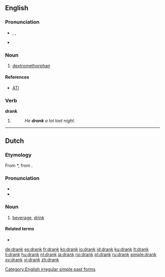 ==English==

===Pronunciation===
* {{enPR|drăngk}}, {{IPA|/dræŋk/}}, {{X-SAMPA|/dr{Nk/}}
* {{audio|en-us-drank.ogg|Audio (US)}}

===Noun===
{{en-noun}}
# {{slang}} [[dextromethorphan]]

====References====
*[http://www.abovetheinfluence.com/facts/drugsdxm ATI]

===Verb===
'''drank'''
# {{simple past of|drink}}
#: ''He '''drank''' a lot last night.''

[[Category:English irregular simple past forms]]

----

==Dutch==

===Etymology===
From {{etyl|odt|nl}} *{{term||drank|lang=odt}}, from {{proto|Germanic|drankiz|lang=nl}}.

===Pronunciation===
* {{rhymes|ɑŋk|lang=nl}}
* {{audio|Nl-drank.ogg|audio}}

===Noun===
{{nl-noun|m|dranken|drankje}}

# [[beverage]], [[drink]]

====Related terms====
* {{l|nl|drinken}}

[[de:drank]]
[[es:drank]]
[[fr:drank]]
[[ko:drank]]
[[io:drank]]
[[id:drank]]
[[ku:drank]]
[[lt:drank]]
[[li:drank]]
[[hu:drank]]
[[nl:drank]]
[[ja:drank]]
[[no:drank]]
[[pl:drank]]
[[ru:drank]]
[[simple:drank]]
[[sv:drank]]
[[vi:drank]]
[[zh:drank]]
